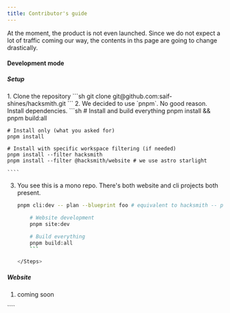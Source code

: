 ```yaml
---
title: Contributor's guide
---
```



At the moment, the product is not even launched. Since we do not expect a lot of traffic coming our way, the contents in ths page are going to change drastically.

#### Development mode

##### Setup

<Steps>
1. Clone the repository
   ```sh
   git clone git@github.com:saif-shines/hacksmith.git
   ```
2. We decided to use `pnpm`. No good reason. Install dependencies.
   ```sh
    # Install and build everything
    pnpm install && pnpm build:all

    # Install only (what you asked for)
    pnpm install

    # Install with specific workspace filtering (if needed)
    pnpm install --filter hacksmith
    pnpm install --filter @hacksmith/website # we use astro starlight

    ````

3.  You see this is a mono repo. There's both website and cli projects both present.
    ```sh # CLI development
    pnpm cli:dev -- plan --blueprint foo # equivalent to hacksmith -- plan --blueprint foo

        # Website development
        pnpm site:dev

        # Build everything
        pnpm build:all
        ```

    </Steps>

##### Website

<Steps>

1. coming soon

</Steps>
````
